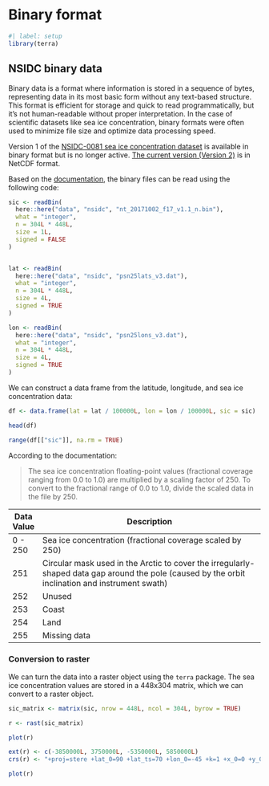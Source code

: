 # Binary format

```r
#| label: setup
library(terra)
```

## NSIDC binary data

Binary data is a format where information is stored in a sequence of bytes, representing data in its most basic form without any text-based structure. This format is efficient for storage and quick to read programmatically, but it's not human-readable without proper interpretation. In the case of scientific datasets like sea ice concentration, binary formats were often used to minimize file size and optimize data processing speed.

::: {.callout-note}

Version 1 of the [NSIDC-0081 sea ice concentration dataset](https://nsidc.org/data/nsidc-0081/versions/1) is available in binary format but is no longer active. [The current version (Version 2)](https://nsidc.org/data/nsidc-0081/versions/2) is in NetCDF format.

:::

Based on the [documentation](https://nsidc.org/sites/default/files/nsidc-0081-v001-userguide_1.pdf), the binary files can be read using the following code:

```r
sic <- readBin(
  here::here("data", "nsidc", "nt_20171002_f17_v1.1_n.bin"),
  what = "integer",
  n = 304L * 448L,
  size = 1L,
  signed = FALSE
)


lat <- readBin(
  here::here("data", "nsidc", "psn25lats_v3.dat"),
  what = "integer",
  n = 304L * 448L,
  size = 4L,
  signed = TRUE
)

lon <- readBin(
  here::here("data", "nsidc", "psn25lons_v3.dat"),
  what = "integer",
  n = 304L * 448L,
  size = 4L,
  signed = TRUE
)
```

We can construct a data frame from the latitude, longitude, and sea ice concentration data:

```r
df <- data.frame(lat = lat / 100000L, lon = lon / 100000L, sic = sic)

head(df)

range(df[["sic"]], na.rm = TRUE)
```

According to the documentation:

> The sea ice concentration floating-point values (fractional coverage ranging from 0.0 to 1.0) are
> multiplied by a scaling factor of 250. To convert to the fractional range of 0.0 to 1.0, divide the
> scaled data in the file by 250.

| Data Value | Description                                                                                                                                      |
| ---------- | ------------------------------------------------------------------------------------------------------------------------------------------------ |
| 0 - 250    | Sea ice concentration (fractional coverage scaled by 250)                                                                                        |
| 251        | Circular mask used in the Arctic to cover the irregularly-shaped data gap around the pole (caused by the orbit inclination and instrument swath) |
| 252        | Unused                                                                                                                                           |
| 253        | Coast                                                                                                                                            |
| 254        | Land                                                                                                                                             |
| 255        | Missing data                                                                                                                                     |

### Conversion to raster

We can turn the data into a raster object using the `terra` package. The sea ice concentration values are stored in a 448x304 matrix, which we can convert to a raster object.

```r
sic_matrix <- matrix(sic, nrow = 448L, ncol = 304L, byrow = TRUE)

r <- rast(sic_matrix)

plot(r)

ext(r) <- c(-3850000L, 3750000L, -5350000L, 5850000L)
crs(r) <- "+proj=stere +lat_0=90 +lat_ts=70 +lon_0=-45 +k=1 +x_0=0 +y_0=0 +datum=WGS84 +units=m +no_defs"

plot(r)
```
